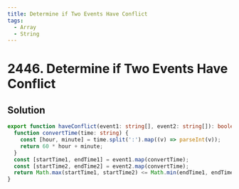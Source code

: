 ```yaml
---
title: Determine if Two Events Have Conflict
tags:
  - Array
  - String
---
```


# 2446. Determine if Two Events Have Conflict

<Badges>
  <LevelBadge level="easy" />
  <TopicBadge name="Array" slug="array" />
  <TopicBadge name="String" slug="string" />
</Badges>

## Solution

```typescript filename="solution.ts" copy
export function haveConflict(event1: string[], event2: string[]): boolean {
  function convertTime(time: string) {
    const [hour, minute] = time.split(':').map((v) => parseInt(v));
    return 60 * hour + minute;
  }
  const [startTime1, endTime1] = event1.map(convertTime);
  const [startTime2, endTime2] = event2.map(convertTime);
  return Math.max(startTime1, startTime2) <= Math.min(endTime1, endTime2);
}
```

<ProblemLink
  codingSite="leetcode"
  href="https://leetcode.com/problems/determine-if-two-events-have-conflict"
  title="Determine if Two Events Have Conflict"
/>
